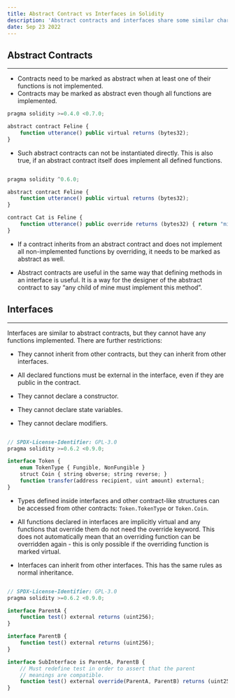 ```yaml
---
title: Abstract Contract vs Interfaces in Solidity
description: 'Abstract contracts and interfaces share some similar characterstics but they are different.'
date: Sep 23 2022
---
```


## Abstract Contracts

---

- Contracts need to be marked as abstract when at least one of their functions is not implemented.
- Contracts may be marked as abstract even though all functions are implemented.

```js
pragma solidity >=0.4.0 <0.7.0;

abstract contract Feline {
    function utterance() public virtual returns (bytes32);
}

```

- Such abstract contracts can not be instantiated directly. This is also true, if an abstract contract itself does implement all defined functions.

```js

pragma solidity ^0.6.0;

abstract contract Feline {
    function utterance() public virtual returns (bytes32);
}

contract Cat is Feline {
    function utterance() public override returns (bytes32) { return "miaow"; }
}

```

- If a contract inherits from an abstract contract and does not implement all non-implemented functions by overriding, it needs to be marked as abstract as well.

- Abstract contracts are useful in the same way that defining methods in an interface is useful. It is a way for the designer of the abstract contract to say “any child of mine must implement this method”.

## Interfaces

---

Interfaces are similar to abstract contracts, but they cannot have any functions implemented. There are further restrictions:

- They cannot inherit from other contracts, but they can inherit from other interfaces.

- All declared functions must be external in the interface, even if they are public in the contract.

- They cannot declare a constructor.

- They cannot declare state variables.

- They cannot declare modifiers.

```js

// SPDX-License-Identifier: GPL-3.0
pragma solidity >=0.6.2 <0.9.0;

interface Token {
    enum TokenType { Fungible, NonFungible }
    struct Coin { string obverse; string reverse; }
    function transfer(address recipient, uint amount) external;
}
```

- Types defined inside interfaces and other contract-like structures can be accessed from other contracts: `Token.TokenType` or `Token.Coin`.

- All functions declared in interfaces are implicitly virtual and any functions that override them do not need the override keyword. This does not automatically mean that an overriding function can be overridden again - this is only possible if the overriding function is marked virtual.

- Interfaces can inherit from other interfaces. This has the same rules as normal inheritance.

```js

// SPDX-License-Identifier: GPL-3.0
pragma solidity >=0.6.2 <0.9.0;

interface ParentA {
    function test() external returns (uint256);
}

interface ParentB {
    function test() external returns (uint256);
}

interface SubInterface is ParentA, ParentB {
    // Must redefine test in order to assert that the parent
    // meanings are compatible.
    function test() external override(ParentA, ParentB) returns (uint256);
}
```
